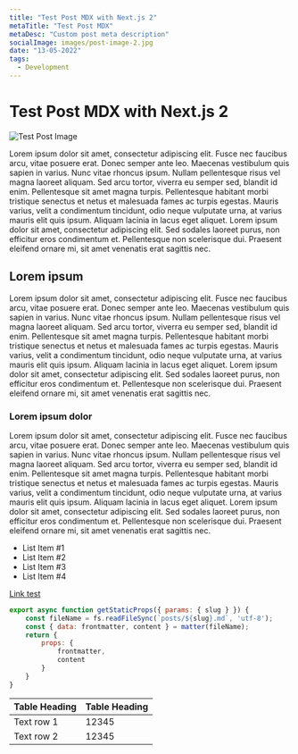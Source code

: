 ```yaml
---
title: "Test Post MDX with Next.js 2"
metaTitle: "Test Post MDX"
metaDesc: "Custom post meta description"
socialImage: images/post-image-2.jpg
date: "13-05-2022"
tags:
  - Development
---
```


# Test Post MDX with Next.js 2

![Test Post Image](/images/post-image-2.jpg "Test Post Image")

Lorem ipsum dolor sit amet, consectetur adipiscing elit. Fusce nec faucibus arcu, vitae posuere erat. Donec semper ante leo. Maecenas vestibulum quis sapien in varius. Nunc vitae rhoncus ipsum. Nullam pellentesque risus vel magna laoreet aliquam. Sed arcu tortor, viverra eu semper sed, blandit id enim. Pellentesque sit amet magna turpis. Pellentesque habitant morbi tristique senectus et netus et malesuada fames ac turpis egestas. Mauris varius, velit a condimentum tincidunt, odio neque vulputate urna, at varius mauris elit quis ipsum. Aliquam lacinia in lacus eget aliquet. Lorem ipsum dolor sit amet, consectetur adipiscing elit. Sed sodales laoreet purus, non efficitur eros condimentum et. Pellentesque non scelerisque dui. Praesent eleifend ornare mi, sit amet venenatis erat sagittis nec.

## Lorem ipsum
Lorem ipsum dolor sit amet, consectetur adipiscing elit. Fusce nec faucibus arcu, vitae posuere erat. Donec semper ante leo. Maecenas vestibulum quis sapien in varius. Nunc vitae rhoncus ipsum. Nullam pellentesque risus vel magna laoreet aliquam. Sed arcu tortor, viverra eu semper sed, blandit id enim. Pellentesque sit amet magna turpis. Pellentesque habitant morbi tristique senectus et netus et malesuada fames ac turpis egestas. Mauris varius, velit a condimentum tincidunt, odio neque vulputate urna, at varius mauris elit quis ipsum. Aliquam lacinia in lacus eget aliquet. Lorem ipsum dolor sit amet, consectetur adipiscing elit. Sed sodales laoreet purus, non efficitur eros condimentum et. Pellentesque non scelerisque dui. Praesent eleifend ornare mi, sit amet venenatis erat sagittis nec.

### Lorem ipsum dolor

Lorem ipsum dolor sit amet, consectetur adipiscing elit. Fusce nec faucibus arcu, vitae posuere erat. Donec semper ante leo. Maecenas vestibulum quis sapien in varius. Nunc vitae rhoncus ipsum. Nullam pellentesque risus vel magna laoreet aliquam. Sed arcu tortor, viverra eu semper sed, blandit id enim. Pellentesque sit amet magna turpis. Pellentesque habitant morbi tristique senectus et netus et malesuada fames ac turpis egestas. Mauris varius, velit a condimentum tincidunt, odio neque vulputate urna, at varius mauris elit quis ipsum. Aliquam lacinia in lacus eget aliquet. Lorem ipsum dolor sit amet, consectetur adipiscing elit. Sed sodales laoreet purus, non efficitur eros condimentum et. Pellentesque non scelerisque dui. Praesent eleifend ornare mi, sit amet venenatis erat sagittis nec.

- List Item #1
- List Item #2
- List Item #3
- List Item #4

[Link test](http://google.com "Link test")

```javascript
export async function getStaticProps({ params: { slug } }) {
    const fileName = fs.readFileSync(`posts/${slug}.md`, 'utf-8');
    const { data: frontmatter, content } = matter(fileName);
    return {
        props: {
            frontmatter,
            content
        }
    }
}
```

|Table Heading|Table Heading|
| ------------ | ------------ |
|Text row 1|12345|
|Text row 2|12345|
